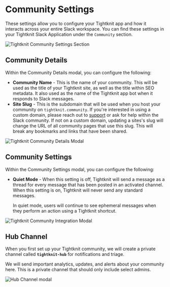 
# Community Settings

These settings allow you to configure your Tightknit app and how it interacts across your entire Slack workspace.
You can find these settings in your Tightknit Slack Application under the `Community` section.

![Tightknit Community Settings Section](/slack-administration/community-settings.png)

## Community Details

Within the Community Details modal, you can configure the following:

- **Community Name** - This is the name of your community.
  This will be used as the title of your Tightknit site, as well as the title within SEO metadata. It also used as the name of the Tightknit app bot when it responds to Slack messages.
- **Site Slug** - This is the subdomain that will be used when you host your community on `tightknit.community`.
  <Callout type="info" emoji="ℹ️">
    If you're interested in using a custom domain, please reach out to
    [support](mailto:support@tightknit.ai) or ask for help within the Slack
    community.
  </Callout>
  <Callout type="warning" emoji="⚠️">
    If not on a custom domain, updating a sites's slug will change the URL of
    all community pages that use this slug. This will break any bookmarks and
    links that have been shared.
  </Callout>

![Tightknit Community Details Modal](/slack-administration/community-details-modal.png)

## Community Settings

Within the Community Settings modal, you can configure the following:

- **Quiet Mode** - When this setting is off, Tightknit will send a message as a thread for every message that has been posted in an activated channel.
  When this setting is on, Tightknit will never send any standard messages.

  <Callout type="info" emoji="ℹ️">
    In quiet mode, users will continue to see ephemeral messages when they
    perform an action using a Tightknit shortcut.
  </Callout>

![Tightknit Community Integration Modal](/slack-administration/community-settings-modal.png)

## Hub Channel

When you first set up your Tightknit community, we will create a private channel called **`tightknit-hub`** for notifications and triage.

We will send important analytics, updates, and alerts about your community here. This is a private channel that should only include select admins.

![Hub Channel modal](/slack-administration/hub-channel.png)
